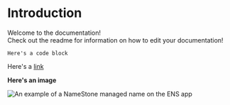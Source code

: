 # Introduction

Welcome to the documentation!  
Check out the readme for information on how to edit your documentation!

```
Here's a code block
```

Here's a [link](https://namestone.xyz/try-namestone)

**Here's an image**

![An example of a NameStone managed name on the ENS app](https://imagedelivery.net/UJ5oN2ajUBrk2SVxlns2Aw/6c7b7a33-9746-4232-0912-61b783bcd500/highres)
